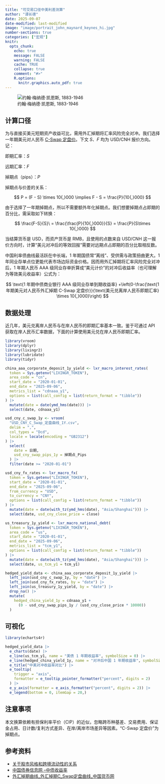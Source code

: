 ```yaml
---
title: "可交易口径中美利差测算"
author: "谭长德"
date: 2025-09-07
date-modified: last-modified
image: "image/portrait_john_maynard_keynes_hi.jpg"
number-sections: true
categories: ["宏观"]
knitr:
  opts_chunk: 
    echo: true
    message: FALSE
    warning: FALSE
    cache: TRUE
    collapse: true
    comment: "#>" 
    R.options:
      knitr.graphics.auto_pdf: true
---
```


![约翰·梅纳德·凯恩斯, 1883-1946](image/jmk.jpg)

## 计算口径

为与直接买美元短期资产收益可比，需用外汇掉期将汇率风险完全对冲。我们选择一年期美元对人民币 [C-Swap 定盘价](https://www.chinamoney.org.cn/chinese/bkcurvfsw/)。下文 $S$、$F$ 均为 USD/CNH 报价方向。记：

即期汇率：$S$

远期汇率：$F$

掉期点（pips）：$P$

掉期点与价差的关系：

$$ P = (F - S) \times 10{,}000 \implies F - S = \frac{P}{10{,}000} $$

由于选择了一年期掉期点，所以不需要额外年化掉期点。我们想要掉期点占即期的百分比，需采取如下转换：

$$
\frac{F-S}{S}\
= \frac{\frac{P}{10{,}000}}{S}
= \frac{P}{S\times 10{,}000}
$$

当结算货币是 USD，而资产货币是 RMB，且使用的点数来自 USD/CNH 这一报价方向时，计算“美元对冲后的等效回报”需要对远期点占即期的百分比取相反数。

中国利率债曲线最活跃在中长端，1 年期国债常“离线”、受供需与政策扭曲更大。1 年同业存单点位更能代表市场边际资金价格。因而用外汇掉期将汇率风险完全对冲后，1 年期人民币 AAA 级同业存单折算成“美元计价”的对冲后收益率（也可理解为等效美元收益率）公式为：

$$
\text{1 年期中债商业银行 AAA 级同业存单到期收益率}
+\left(0-\frac{\text{1 年期美元对人民币外汇掉期 C-Swap 定盘价}}{\text{美元兑离岸人民币即期汇率} \times 10{,}000}\right)
$$

## 数据处理

近几年，美元兑离岸人民币与在岸人民币的即期汇率基本一致。鉴于可通过 API 获取在岸人民币汇率数据，下面的计算使用美元兑在岸人民币即期汇率。


```r
library(vroom)
library(dplyr)
library(lixingr2)
library(lubridate)
library(tidyr)

china_aaa_corporate_deposit_1y_yield <- lxr_macro_interest_rates(
  token = Sys.getenv("LIXINGR_TOKEN"),
  area_code = "cn",
  start_date = "2020-01-01",
  end_date = "2025-09-06",
  metrics_list = "cdnaaa_y1",
  options = list(call_config = list(return_format = "tibble"))
) |>
  mutate(date = date(ymd_hms(date))) |>
  select(date, cdnaaa_y1)

usd_cny_c_swap_1y <- vroom(
  "USD_CNY_C_Swap_定盘曲线_1Y.csv",
  delim = ",",
  col_types = "Dcd",
  locale = locale(encoding = "GB2312")
) |>
  select(
    date = 日期,
    usd_cny_swap_pips_1y = 掉期点_Pips
  ) |>
  filter(date >= "2020-01-01")

usd_cny_fx_rates <- lxr_macro_fx(
  token = Sys.getenv("LIXINGR_TOKEN"),
  start_date = "2020-01-01",
  end_date = "2025-09-06",
  from_currency = "USD",
  to_currency = "CNY",
  options = list(call_config = list(return_format = "tibble"))
) |>
  mutate(date = date(with_tz(ymd_hms(date), "Asia/Shanghai"))) |>
  select(date, usd_cny_close_price = close)

us_treasury_1y_yield <- lxr_macro_national_debt(
  token = Sys.getenv("LIXINGR_TOKEN"),
  area_code = "us",
  start_date = "2020-01-01",
  end_date = "2025-09-06",
  metrics_list = "tcm_y1",
  options = list(call_config = list(return_format = "tibble"))
) |>
  mutate(date = date(with_tz(ymd_hms(date), "Asia/Shanghai"))) |>
  select(date, us_tcm_y1 = tcm_y1)

hedged_yield_data <- china_aaa_corporate_deposit_1y_yield |>
  left_join(usd_cny_c_swap_1y, by = "date") |>
  left_join(usd_cny_fx_rates, by = "date") |>
  left_join(us_treasury_1y_yield, by = "date") |>
  drop_na() |>
  mutate(
    hedged_china_yield_1y = cdnaaa_y1 +
      (0 - usd_cny_swap_pips_1y / (usd_cny_close_price * 10000))
  )
```

## 可视化

```r
library(echarts4r)

hedged_yield_data |>
  e_charts(date) |>
  e_line(us_tcm_y1, name = "美债 1 年期收益率", symbolSize = 0) |>
  e_line(hedged_china_yield_1y, name = "对冲后中国 1 年期收益率", symbolSize = 0) |>
  e_title("中美对冲收益率对比") |>
  e_tooltip(
    trigger = "axis",
    formatter = e_tooltip_pointer_formatter("percent", digits = 2)
  ) |>
  e_y_axis(formatter = e_axis_formatter("percent", digits = 2)) |>
  e_legend(bottom = 0, itemGap = 20,)
```

## 注意事项

本文换算依赖有担保利率平价（CIP）的近似，忽略跨币种基差、交易费用、保证金占用、日计数/复利方式差异、在岸/离岸市场差异等因素。“C-Swap 定盘价”为掉期点。

## 参考资料

- [关于股市风格和跨境流动性的关系](https://mp.weixin.qq.com/s/dRxHBGPuI3IMW-mSyC3CdQ)
- [中国债券信息网 --中债收益率](https://yield.chinabond.com.cn/cbweb-mn/yield_main?locale=zh_CN)
- [外汇掉期曲线_外汇掉期C_Swap定盘曲线_中国货币网](https://www.chinamoney.org.cn/chinese/bkcurvfsw/)

